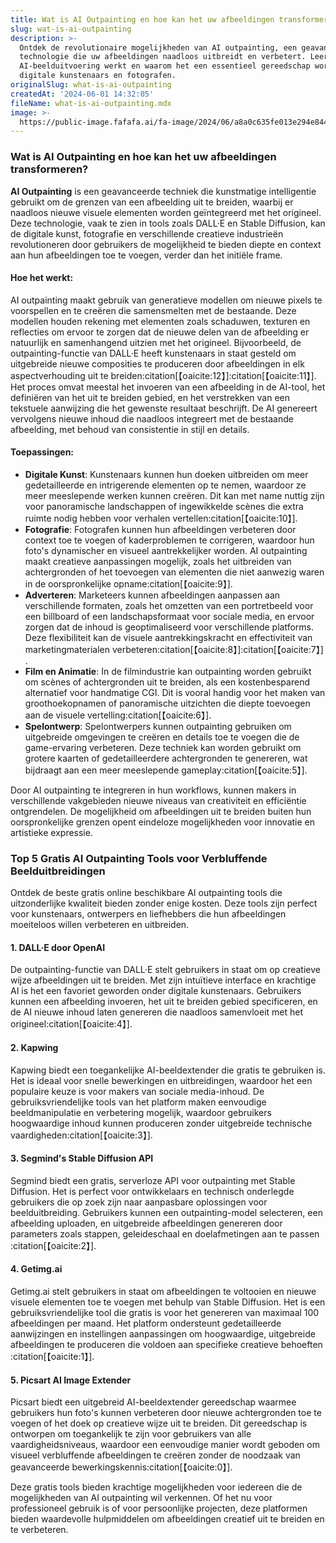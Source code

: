 ```yaml
---
title: Wat is AI Outpainting en hoe kan het uw afbeeldingen transformeren
slug: wat-is-ai-outpainting
description: >-
  Ontdek de revolutionaire mogelijkheden van AI outpainting, een geavanceerde
  technologie die uw afbeeldingen naadloos uitbreidt en verbetert. Leer hoe
  AI-beelduitvoering werkt en waarom het een essentieel gereedschap wordt voor
  digitale kunstenaars en fotografen.
originalSlug: what-is-ai-outpainting
createdAt: '2024-06-01 14:32:05'
fileName: what-is-ai-outpainting.mdx
image: >-
  https://public-image.fafafa.ai/fa-image/2024/06/a8a0c635fe013e294e844f629758c3a5.webp
---
```




### Wat is AI Outpainting en hoe kan het uw afbeeldingen transformeren?

**AI Outpainting** is een geavanceerde techniek die kunstmatige intelligentie gebruikt om de grenzen van een afbeelding uit te breiden, waarbij er naadloos nieuwe visuele elementen worden geïntegreerd met het origineel. Deze technologie, vaak te zien in tools zoals DALL·E en Stable Diffusion, kan de digitale kunst, fotografie en verschillende creatieve industrieën revolutioneren door gebruikers de mogelijkheid te bieden diepte en context aan hun afbeeldingen toe te voegen, verder dan het initiële frame.

#### Hoe het werkt:
AI outpainting maakt gebruik van generatieve modellen om nieuwe pixels te voorspellen en te creëren die samensmelten met de bestaande. Deze modellen houden rekening met elementen zoals schaduwen, texturen en reflecties om ervoor te zorgen dat de nieuwe delen van de afbeelding er natuurlijk en samenhangend uitzien met het origineel. Bijvoorbeeld, de outpainting-functie van DALL·E heeft kunstenaars in staat gesteld om uitgebreide nieuwe composities te produceren door afbeeldingen in elk aspectverhouding uit te breiden&#8203;:citation[【oaicite:12】]&#8203;&#8203;:citation[【oaicite:11】]&#8203;. Het proces omvat meestal het invoeren van een afbeelding in de AI-tool, het definiëren van het uit te breiden gebied, en het verstrekken van een tekstuele aanwijzing die het gewenste resultaat beschrijft. De AI genereert vervolgens nieuwe inhoud die naadloos integreert met de bestaande afbeelding, met behoud van consistentie in stijl en details.

#### Toepassingen:
- **Digitale Kunst**: Kunstenaars kunnen hun doeken uitbreiden om meer gedetailleerde en intrigerende elementen op te nemen, waardoor ze meer meeslepende werken kunnen creëren. Dit kan met name nuttig zijn voor panoramische landschappen of ingewikkelde scènes die extra ruimte nodig hebben voor verhalen vertellen&#8203;:citation[【oaicite:10】]&#8203;.
- **Fotografie**: Fotografen kunnen hun afbeeldingen verbeteren door context toe te voegen of kaderproblemen te corrigeren, waardoor hun foto's dynamischer en visueel aantrekkelijker worden. AI outpainting maakt creatieve aanpassingen mogelijk, zoals het uitbreiden van achtergronden of het toevoegen van elementen die niet aanwezig waren in de oorspronkelijke opname&#8203;:citation[【oaicite:9】]&#8203;.
- **Adverteren**: Marketeers kunnen afbeeldingen aanpassen aan verschillende formaten, zoals het omzetten van een portretbeeld voor een billboard of een landschapsformaat voor sociale media, en ervoor zorgen dat de inhoud is geoptimaliseerd voor verschillende platforms. Deze flexibiliteit kan de visuele aantrekkingskracht en effectiviteit van marketingmaterialen verbeteren&#8203;:citation[【oaicite:8】]&#8203;&#8203;:citation[【oaicite:7】]&#8203;.
- **Film en Animatie**: In de filmindustrie kan outpainting worden gebruikt om scènes of achtergronden uit te breiden, als een kostenbesparend alternatief voor handmatige CGI. Dit is vooral handig voor het maken van groothoekopnamen of panoramische uitzichten die diepte toevoegen aan de visuele vertelling&#8203;:citation[【oaicite:6】]&#8203;.
- **Spelontwerp**: Spelontwerpers kunnen outpainting gebruiken om uitgebreide omgevingen te creëren en details toe te voegen die de game-ervaring verbeteren. Deze techniek kan worden gebruikt om grotere kaarten of gedetailleerdere achtergronden te genereren, wat bijdraagt aan een meer meeslepende gameplay&#8203;:citation[【oaicite:5】]&#8203;.

Door AI outpainting te integreren in hun workflows, kunnen makers in verschillende vakgebieden nieuwe niveaus van creativiteit en efficiëntie ontgrendelen. De mogelijkheid om afbeeldingen uit te breiden buiten hun oorspronkelijke grenzen opent eindeloze mogelijkheden voor innovatie en artistieke expressie.

### Top 5 Gratis AI Outpainting Tools voor Verbluffende Beelduitbreidingen

Ontdek de beste gratis online beschikbare AI outpainting tools die uitzonderlijke kwaliteit bieden zonder enige kosten. Deze tools zijn perfect voor kunstenaars, ontwerpers en liefhebbers die hun afbeeldingen moeiteloos willen verbeteren en uitbreiden.

#### 1. DALL·E door OpenAI
De outpainting-functie van DALL·E stelt gebruikers in staat om op creatieve wijze afbeeldingen uit te breiden. Met zijn intuïtieve interface en krachtige AI is het een favoriet geworden onder digitale kunstenaars. Gebruikers kunnen een afbeelding invoeren, het uit te breiden gebied specificeren, en de AI nieuwe inhoud laten genereren die naadloos samenvloeit met het origineel&#8203;:citation[【oaicite:4】]&#8203;.

#### 2. Kapwing
Kapwing biedt een toegankelijke AI-beeldextender die gratis te gebruiken is. Het is ideaal voor snelle bewerkingen en uitbreidingen, waardoor het een populaire keuze is voor makers van sociale media-inhoud. De gebruiksvriendelijke tools van het platform maken eenvoudige beeldmanipulatie en verbetering mogelijk, waardoor gebruikers hoogwaardige inhoud kunnen produceren zonder uitgebreide technische vaardigheden&#8203;:citation[【oaicite:3】]&#8203;.

#### 3. Segmind's Stable Diffusion API
Segmind biedt een gratis, serverloze API voor outpainting met Stable Diffusion. Het is perfect voor ontwikkelaars en technisch onderlegde gebruikers die op zoek zijn naar aanpasbare oplossingen voor beelduitbreiding. Gebruikers kunnen een outpainting-model selecteren, een afbeelding uploaden, en uitgebreide afbeeldingen genereren door parameters zoals stappen, geleideschaal en doelafmetingen aan te passen&#8203;:citation[【oaicite:2】]&#8203;.

#### 4. Getimg.ai
Getimg.ai stelt gebruikers in staat om afbeeldingen te voltooien en nieuwe visuele elementen toe te voegen met behulp van Stable Diffusion. Het is een gebruiksvriendelijke tool die gratis is voor het genereren van maximaal 100 afbeeldingen per maand. Het platform ondersteunt gedetailleerde aanwijzingen en instellingen aanpassingen om hoogwaardige, uitgebreide afbeeldingen te produceren die voldoen aan specifieke creatieve behoeften&#8203;:citation[【oaicite:1】]&#8203;.

#### 5. Picsart AI Image Extender
Picsart biedt een uitgebreid AI-beeldextender gereedschap waarmee gebruikers hun foto's kunnen verbeteren door nieuwe achtergronden toe te voegen of het doek op creatieve wijze uit te breiden. Dit gereedschap is ontworpen om toegankelijk te zijn voor gebruikers van alle vaardigheidsniveaus, waardoor een eenvoudige manier wordt geboden om visueel verbluffende afbeeldingen te creëren zonder de noodzaak van geavanceerde bewerkingskennis&#8203;:citation[【oaicite:0】]&#8203;.

Deze gratis tools bieden krachtige mogelijkheden voor iedereen die de mogelijkheden van AI outpainting wil verkennen. Of het nu voor professioneel gebruik is of voor persoonlijke projecten, deze platformen bieden waardevolle hulpmiddelen om afbeeldingen creatief uit te breiden en te verbeteren.